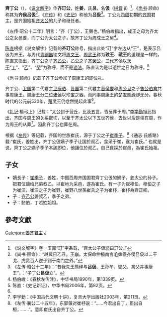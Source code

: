{{Emperorcn box
|圖像=
|圖說=
|名稱=齊丁公
|姓名=名：伋
|諡號=丁
|政權=[[齊國|齊國]]
|出生日期=約前1050年
|逝世日期=前975年
|在位=前1026年—前975年
|父=姜太公
}}
'''齊丁公'''（{{bd|约前1050年||前975年||catIdx=J姜}}），《[[说文解字|说文解字]]》作'''齐玎公'''，姓'''姜'''，氏'''呂'''，名'''伋'''（[[拼音|拼音]] jí）<ref>《说文解字》卷一玉部“玎”字条载，“齊太公子伋謚曰玎公。”</ref>，《[[尚书|尚书]]·顾命》称其为'''齐侯吕伋'''<ref>《尚书·顾命》：“越翼日乙丑，王崩。太保命仲桓南宫毛俾爰齐侯吕伋以二干戈、虎贲百人逆子钊于南门之外。”</ref>，《[[左传|左传]]》和《[[史记|史记]]》称他为'''吕伋'''<ref>《左传·昭公十二年》：“昔我先王熊绎与'''吕伋'''、王孙牟、燮父、禽父并事康王”。{{Wikisource history|史記|032|齊太公世家}}：“子丁公'''吕伋'''立”。</ref>。丁公为[[西周|西周]]初期的[[齐国|齐国]]君主，是齐国始祖[[齐太公|齐太公]]的儿子和继任者。

《左传·昭公十二年》明言：“齐（丁公），王舅也。”杨伯峻指出，成王之母为齐太公之女邑姜，而丁公为太公之子，故齐丁公为周成王之舅<ref name="#1">杨伯峻：《春秋左传注》，中华书局1990年，第1339页。</ref>。

[[陈直|陈直]]根据《说文解字》记载的'''齐玎公'''称号，指出此处“玎”字左边从“王”，是表示吕伋为齐王。与周代[[青铜器|青铜器]]铭文将[[周文王|周文王]]、[[周武王|周武王]]称为'''玟王'''、'''珷王'''的道理是一样的。陈直又指出，齐丁公之子[[齐乙公|齐乙公]]，乙公之子[[齐癸公|齐癸公]]，三代齐侯以[[天干|天干]]“[[丁_(天干)|丁]]”、“[[乙|乙]]”、“[[癸|癸]]”为称呼，而不是[[谥法|谥法]]。陈直认为是以逝世之日为称呼。<ref>陈直：《史记新证》，中华书局2006年，第82页。</ref>

《尚书·顾命》记载了齐丁公参加了[[周康王|周康王]]的[[即位|即位]]礼。

齐丁公、[[卫国|卫国]]第二代君主[[卫康伯|卫康伯]]、[[晋国|晋国]]第二代君主[[晋侯燮|晋侯燮]]和[[周公旦|周公旦]]之子[[鲁公伯禽|鲁公伯禽]]共事周康王。周康王分三位[[诸侯|诸侯]]以珍宝之器。而同事周康王的[[楚熊绎|楚君熊绎]]却无分。春秋时代的公元前530年，[[楚灵王|楚灵王]]仍忿然提起此事<ref name="#1"/>。

《[[礼记|礼记]]·檀弓上》记载：“太公封于营丘，比及五世，皆反葬于周。”[[李学勤|李学勤]]据此指出，齐国与周王的关系密切，以至于齐太公以下五世齐侯，去世以后是埋在周，作为周王的从葬<ref>李学勤：《中国古代文明十讲》，复旦大学出版社2003年，第211页。</ref>。因此齐丁公也葬在周。

根据《[[左传|左传]]》等记载，齐国的世族崔氏，源于丁公之子[[崔季子|崔季子]]。<ref>《左传·襄公二十五年》，东郭偃对崔杼说：“……今君出自丁，臣出自桓，……”。意即崔氏出自齐丁公。</ref>《通志·氏族略》载:“崔氏，姜姓出，齐丁公伋嫡子季子让国於叔乙，食采于崔，遂为崔氏。” 也就是说，齊丁公之嫡子季子本該即位，他讓位於叔乙，自己食採於崔邑，為崔氏始祖。

==子女==
*嫡長子：[[崔季子|崔季子]]，姜姓，中国西周齐国国君齊丁公伋的嫡子，姜太公的孙子。把君位讓给兄弟叔乙。以崔地为采邑，遂為崔氏。有一子为崔穆伯，穆伯之子为崔沃，崔沃之子为崔野，崔野八世孫崔夭之子为崔杼，崔杼為齊正卿。
*子：[[齐乙公|齐乙公]]姜叔乙，季子之弟。
*子：懿伯，丁若姓始祖。
{{中国皇帝|父[[太公望|姜太公]]|子[[齊乙公|齊乙公]]|[[齊國君主|齊國君主]]|前1026年—前975年}}
{{齊國君主}}

==參考文獻==
<div class="references-small">
<references />
</div>
[[Category:姜齐君主|Category:姜齐君主]]
[[Category:姜姓|J]]